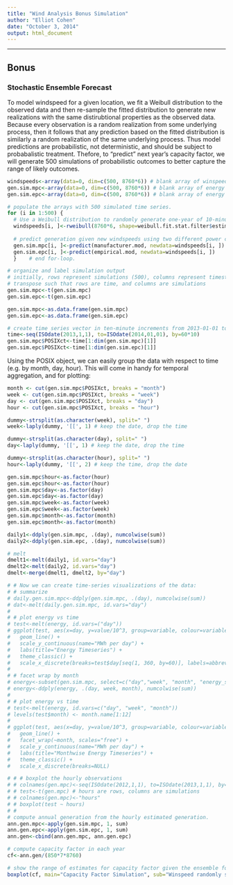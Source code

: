 ```yaml
---
title: "Wind Analysis Bonus Simulation"
author: "Elliot Cohen"
date: "October 3, 2014"
output: html_document
---
```


********
## Bonus
### Stochastic Ensemble Forecast
To model windspeed for a given location, we fit a Weibull distribution to the observed data and then re-sample the fitted distribution to generate new realizations with the same distirubtional properties as the observed data.  Because every observation is a random realization from some underlying process, then it follows that any prediction based on the fitted distribution is similarly a random realization of the same underlying process.  Thus model predictions are probabilistic, not deterministic, and should be subject to probabalistic treatment.  Thefore, to "predict" next year's capacity factor, we will generate 500 simulations of probabilistic outcomes to better capture the range of likely outcomes.
```r
windspeeds<-array(data=0, dim=c(500, 8760*6)) # blank array of winspeeds
gen.sim.mpc<-array(data=0, dim=c(500, 8760*6)) # blank array of energy output given windspeeds and the manufacturer's power curve (mpc)
gen.sim.epc<-array(data=0, dim=c(500, 8760*6)) # blank array of energy output given windspeeds and the empirical power curve (epc)

# populate the arrays with 500 simulated time series.
for (i in 1:500) {
  # Use a Weibull distribution to randomly generate one-year of 10-minute average windspeeds using the same shape and scale factor as the observed windspeeds
  windspeeds[i, ]<-rweibull(8760*6, shape=weibull.fit.stat.filter$estimate[1], scale=weibull.fit.stat.filter$estimate[2])
  
  # predict generation given new windspeeds using two different power curves
  gen.sim.mpc[i, ]<-predict(manufacturer.mod, newdata=windspeeds[i, ])
  gen.sim.epc[i, ]<-predict(empirical.mod, newdata=windspeeds[i, ])
  }    # end for-loop.

# organize and label simulation output
# initially, rows represent simulations (500), columns represent timesteps (10min)
# transpose such that rows are time, and columns are simulations
gen.sim.mpc<-t(gen.sim.mpc)
gen.sim.epc<-t(gen.sim.epc)

gen.sim.mpc<-as.data.frame(gen.sim.mpc)
gen.sim.epc<-as.data.frame(gen.sim.epc)

# create time series vector in ten-minute increments from 2013-01-01 to 2013-12-31
time<-seq(ISOdate(2013,1,1), to=ISOdate(2014,01,01), by=60*10)
gen.sim.mpc$POSIXct<-time[1:dim(gen.sim.mpc)[1]]
gen.sim.epc$POSIXct<-time[1:dim(gen.sim.epc)[1]]
```

Using the POSIX object, we can easily group the data with respect to time (e.g. by month, day, hour). This will come in handy for temporal aggregation, and for plotting:
```r
month <- cut(gen.sim.mpc$POSIXct, breaks = "month")
week <- cut(gen.sim.mpc$POSIXct, breaks = "week")
day <- cut(gen.sim.mpc$POSIXct, breaks = "day")
hour <- cut(gen.sim.mpc$POSIXct, breaks = "hour")

dummy<-strsplit(as.character(week), split=" ")
week<-laply(dummy, '[[', 1) # keep the date, drop the time

dummy<-strsplit(as.character(day), split=" ")
day<-laply(dummy, '[[', 1) # keep the date, drop the time

dummy<-strsplit(as.character(hour), split=" ")
hour<-laply(dummy, '[[', 2) # keep the time, drop the date

gen.sim.mpc$hour<-as.factor(hour)
gen.sim.epc$hour<-as.factor(hour)
gen.sim.mpc$day<-as.factor(day)
gen.sim.epc$day<-as.factor(day)
gen.sim.mpc$week<-as.factor(week)
gen.sim.epc$week<-as.factor(week)
gen.sim.mpc$month<-as.factor(month)
gen.sim.epc$month<-as.factor(month)
```

```r
daily1<-ddply(gen.sim.mpc, .(day), numcolwise(sum))
daily2<-ddply(gen.sim.epc, .(day), numcolwise(sum))

# melt
dmelt1<-melt(daily1, id.vars="day")
dmelt2<-melt(daily2, id.vars="day")
dmelt<-merge(dmelt1, dmelt2, by="day")
```

```r
# # Now we can create time-series visualizations of the data:
# # summarize
# daily.gen.sim.mpc<-ddply(gen.sim.mpc, .(day), numcolwise(sum))
# dat<-melt(daily.gen.sim.mpc, id.vars="day")
# 
# # plot energy vs time
# test<-melt(energy, id.vars=("day"))
# ggplot(test, aes(x=day, y=value/10^3, group=variable, colour=variable, linetype=variable)) +
#   geom_line() +
#   scale_y_continuous(name="MWh per day") + 
#   labs(title="Energy Timeseries") +
#   theme_classic() +
#   scale_x_discrete(breaks=test$day[seq(1, 360, by=60)], labels=abbreviate)
# 
# # facet wrap by month
# energy<-subset(gen.sim.mpc, select=c("day","week", "month", "energy_sentout_10min_kwh", "wind_energy_10min_kwh", "betz_limit_10min_kwh", "uncurtailed_10min_kwh", "curtailment_10min_kwh"))
# energy<-ddply(energy, .(day, week, month), numcolwise(sum))
# 
# # plot energy vs time
# test<-melt(energy, id.vars=c("day", "week", "month"))
# levels(test$month) <- month.name[1:12]
# 
# ggplot(test, aes(x=day, y=value/10^3, group=variable, colour=variable, linetype=variable)) +
#   geom_line() +
#   facet_wrap(~month, scales="free") +
#   scale_y_continuous(name="MWh per day") + 
#   labs(title="Monthwise Energy Timeseries") +
#   theme_classic() +
#   scale_x_discrete(breaks=NULL)
```

```r
# # # boxplot the hourly observations
# # colnames(gen.mpc)<-seq(ISOdate(2012,1,1), to=ISOdate(2013,1,1), by=60*10)
# # test<-t(gen.mpc) # hours are rows, columns are simulations
# # colnames(gen.mpc)<-"hours"
# # boxplot(test ~ hours)
# # 
# compute annual generation from the hourly estimated generation.
ann.gen.mpc<-apply(gen.sim.mpc, 1, sum)
ann.gen.epc<-apply(gen.sim.epc, 1, sum)
ann.gen<-cbind(ann.gen.mpc, ann.gen.epc)

# compute capacity factor in each year
cf<-ann.gen/(850*7*8760)

# show the range of estimates for capacity factor given the ensemble forecast
boxplot(cf, main="Capacity Factor Simulation", sub="Winspeed randomly sampled from a Weibull Distribution\nPower estimated from Manufacturer and Empirical Power Curves", ylab="Capacity Factor", ylim=c(0,1), names=c("manufacturer", "empirical"))
```